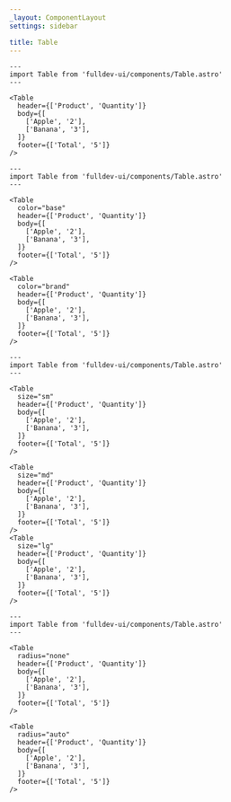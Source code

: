 ```yaml
---
_layout: ComponentLayout
settings: sidebar

title: Table
---
```


```astro live
---
import Table from 'fulldev-ui/components/Table.astro'
---

<Table
  header={['Product', 'Quantity']}
  body={[
    ['Apple', '2'],
    ['Banana', '3'],
  ]}
  footer={['Total', '5']}
/>
```

```astro live
---
import Table from 'fulldev-ui/components/Table.astro'
---

<Table
  color="base"
  header={['Product', 'Quantity']}
  body={[
    ['Apple', '2'],
    ['Banana', '3'],
  ]}
  footer={['Total', '5']}
/>

<Table
  color="brand"
  header={['Product', 'Quantity']}
  body={[
    ['Apple', '2'],
    ['Banana', '3'],
  ]}
  footer={['Total', '5']}
/>
```

```astro live
---
import Table from 'fulldev-ui/components/Table.astro'
---

<Table
  size="sm"
  header={['Product', 'Quantity']}
  body={[
    ['Apple', '2'],
    ['Banana', '3'],
  ]}
  footer={['Total', '5']}
/>

<Table
  size="md"
  header={['Product', 'Quantity']}
  body={[
    ['Apple', '2'],
    ['Banana', '3'],
  ]}
  footer={['Total', '5']}
/>
<Table
  size="lg"
  header={['Product', 'Quantity']}
  body={[
    ['Apple', '2'],
    ['Banana', '3'],
  ]}
  footer={['Total', '5']}
/>
```

```astro live
---
import Table from 'fulldev-ui/components/Table.astro'
---

<Table
  radius="none"
  header={['Product', 'Quantity']}
  body={[
    ['Apple', '2'],
    ['Banana', '3'],
  ]}
  footer={['Total', '5']}
/>

<Table
  radius="auto"
  header={['Product', 'Quantity']}
  body={[
    ['Apple', '2'],
    ['Banana', '3'],
  ]}
  footer={['Total', '5']}
/>
```
